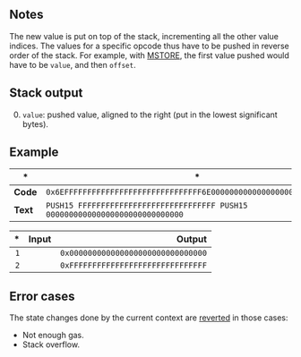 ## Notes

The new value is put on top of the stack, incrementing all the other value indices. The values for a specific opcode thus have to be pushed in reverse order of the stack. For example, with [MSTORE](/#52), the first value pushed would have to be `value`, and then `offset`.

## Stack output

0. `value`: pushed value, aligned to the right (put in the lowest significant bytes).

## Example

| * | * |
|---|---|
| **Code** | `0x6EFFFFFFFFFFFFFFFFFFFFFFFFFFFFFF6E000000000000000000000000000000` |
| **Text** | `PUSH15 FFFFFFFFFFFFFFFFFFFFFFFFFFFFFF PUSH15 000000000000000000000000000000` |

| * | Input | Output |
|--:|------:|-------:|
| `1` | | `0x000000000000000000000000000000` |
| `2` | | `0xFFFFFFFFFFFFFFFFFFFFFFFFFFFFFF` |

## Error cases

The state changes done by the current context are [reverted](#FD) in those cases:
- Not enough gas.
- Stack overflow.
